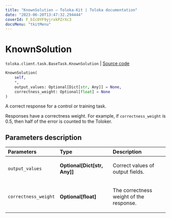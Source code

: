 ```yaml
---
title: "KnownSolution — Toloka-Kit | Toloka documentation"
date: "2023-06-20T13:47:32.294444"
coverId: F_bIcOYF9yjrxkPZrXc3
docsMenu: "tkitMenu"
---
```


# KnownSolution

`toloka.client.task.BaseTask.KnownSolution` | [Source code](https://github.com/Toloka/toloka-kit/blob/v1.2.0/src/client/task.py#L30)

```python
KnownSolution(
    self,
    *,
    output_values: Optional[Dict[str, Any]] = None,
    correctness_weight: Optional[float] = None
)
```

A correct response for a control or training task.

Responses have a correctness weight.
For example, if `correctness_weight` is 0.5,
then half of the error is counted to the Toloker.

## Parameters description

| Parameters | Type | Description |
| :----------| :----| :-----------|
`output_values`|**Optional\[Dict\[str, Any\]\]**|<p>Correct values of output fields.</p>
`correctness_weight`|**Optional\[float\]**|<p>The correctness weight of the response.</p>